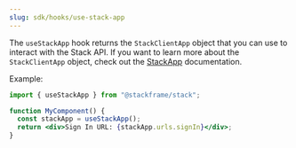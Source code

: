 ```yaml
---
slug: sdk/hooks/use-stack-app
---
```


The `useStackApp` hook returns the `StackClientApp` object that you can use to interact with the Stack API. If you want to learn more about the `StackClientApp` object, check out the [StackApp](../types/stack-app.mdx) documentation.

Example:

```jsx
import { useStackApp } from "@stackframe/stack";

function MyComponent() {
  const stackApp = useStackApp();
  return <div>Sign In URL: {stackApp.urls.signIn}</div>;
}
```
